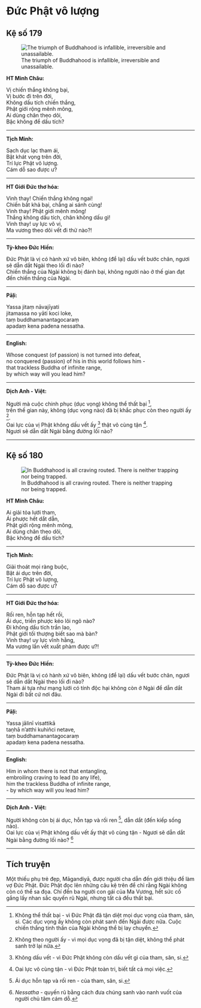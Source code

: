 # Ðức Phật vô lượng {- #duc-phat-vo-luong}

## Kệ số 179 {- #ke-so-179}

![The triumph of Buddhahood is infallible, irreversible and unassailable.](images/kinh-phap-cu-ke-so-179-dhammapada-verse-179.jpg){fig-align="center" .lightbox}

**HT Minh Châu:**

Vị chiến thắng không bại,  
Vị bước đi trên đời,  
Không dấu tích chiến thắng,  
Phật giới rộng mênh mông,  
Ai dùng chân theo dõi,  
Bậc không để dấu tích?  

<hr class="divider">

**Tịch Minh:**

Sạch dục lạc tham ái,  
Bặt khát vọng trên đời,  
Trí lực Phật vô lượng.  
Cám dỗ sao được ư?  

<hr class="divider">

**HT Giới Đức thơ hóa:**

Vinh thay! Chiến thắng không ngai!  
Chiến bất khả bại, chẳng ai sánh cùng!  
Vinh thay! Phật giới mênh mông!  
Thắng không dấu tích, chân không dấu gì!  
Vinh thay! uy lực vô vi,  
Ma vương theo dõi vết đi thử nào?!  

<hr class="divider">

**Tỳ-kheo Đức Hiền:**

Đức Phật là vị có hành xứ vô biên, không (để lại) dấu vết bước chân, ngươi sẽ dẫn dắt Ngài theo lối đi nào?  
Chiến thắng của Ngài không bị đánh bại, không người nào ở thế gian đạt đến chiến thắng của Ngài.  

<hr class="divider">

**Pāḷi:**

Yassa jitaṃ nāvajīyati  
jitamassa no yāti koci loke,  
taṃ buddhamanantagocaraṃ  
apadaṃ kena padena nessatha.  

<hr class="divider">

**English:**

Whose conquest (of passion) is not turned into defeat,  
no conquered (passion) of his in this world follows him -  
that trackless Buddha of infinite range,  
by which way will you lead him?  

<hr class="divider">

**Dịch Anh - Việt:**

Người mà cuộc chinh phục (dục vọng) không thể thất bại [^1],  
trên thế gian này, không (dục vọng nào) đã bị khắc phục còn theo người ấy [^2].  
Oai lực của vị Phật không dấu vết ấy [^3] thật vô cùng tận [^4].  
Ngươi sẽ dẫn dắt Ngài bằng đường lối nào?  

<hr class="divider">

## Kệ số 180 {- #ke-so-180}

![In Buddhahood is all craving routed. There is neither trapping nor being trapped.](images/kinh-phap-cu-ke-so-180-dhammapada-verse-180.jpg){fig-align="center" .lightbox}

**HT Minh Châu:**

Ai giải tỏa lưới tham,  
Ái phược hết dắt dẫn,  
Phật giới rộng mênh mông,  
Ai dùng chân theo dõi,  
Bậc không để dấu tích?  

<hr class="divider">

**Tịch Minh:**

Giải thoát mọi ràng buộc,  
Bặt ái dục trên đời,  
Trí lực Phật vô lượng,  
Cám dỗ sao được ư?  



<hr class="divider">

**HT Giới Đức thơ hóa:**

Rối ren, hỗn tạp hết rồi,  
Ái dục, triền phược kéo lôi ngõ nào?  
Ði không dấu tích trần lao,  
Phật giới tối thượng biết sao mà bàn?  
Vinh thay! uy lực vĩnh hằng,  
Ma vương lần vết xuất phàm được ư?!  

<hr class="divider">

**Tỳ-kheo Đức Hiền:**

Đức Phật là vị có hành xứ vô biên, không (để lại) dấu vết bước chân, ngươi sẽ dẫn dắt Ngài theo lối đi nào?  
Tham ái tựa như mạng lưới có tính độc hại không còn ở Ngài để dẫn dắt Ngài đi bất cứ nơi đâu.  

<hr class="divider">

**Pāḷi:**

Yassa jālinī visattikā  
taṇhā n’atthi kuhiñci netave,  
taṃ buddhamanantagocaraṃ  
apadaṃ kena padena nessatha.  

<hr class="divider">

**English:**

Him in whom there is not that entangling,  
embroiling craving to lead (to any life),  
him the trackless Buddha of infinite range,  
- by which way will you lead him?  

<hr class="divider">

**Dịch Anh - Việt:**

Người không còn bị ái dục, hỗn tạp và rối ren [^5], dẫn dắt (đến kiếp sống nào).  
Oai lực của vị Phật không dấu vết ấy thật vô cùng tận - Ngươi sẽ dẫn dắt Ngài bằng đường lối nào? [^6]  

<hr class="divider">

## Tích truyện {- #tich-truyen}

Một thiếu phụ trẻ đẹp, Māgandiyā, được người cha dẫn đến giới thiệu để làm vợ Ðức Phật. Ðức Phật đọc lên những câu kệ trên để chỉ rằng Ngài không còn có thể sa đọa. Chí đến ba người con gái của Ma Vương, hết sức cố gắng lấy nhan sắc quyến rũ Ngài, nhưng tất cả đều thất bại.

[^1]: Không thể thất bại - vì Ðức Phật đã tận diệt mọi dục vọng của tham, sân, si. Các dục vọng ấy không còn phát sanh đến Ngài được nữa. Cuộc chiến thắng tinh thần của Ngài không thể bị lay chuyển.

[^2]: Không theo người ấy - vì mọi dục vọng đã bị tận diệt, không thể phát sanh trở lại nữa.

[^3]: Không dấu vết - vì Ðức Phật không còn dấu vết gì của tham, sân, si.

[^4]: Oai lực vô cùng tận - vì Ðức Phật toàn tri, biết tất cả mọi việc.

[^5]: Ái dục hỗn tạp và rối ren - của tham, sân, si.

[^6]: *Nessatha* - quyến rũ bằng cách đưa chúng sanh vào nanh vuốt của người chủ tâm cám dỗ.